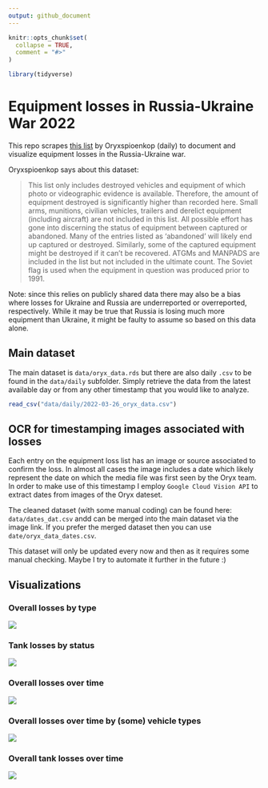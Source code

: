 ```yaml
---
output: github_document
---
```


<!-- README.md is generated from README.Rmd. Please edit that file -->

```r
knitr::opts_chunk$set(
  collapse = TRUE,
  comment = "#>"
)

library(tidyverse)
```

# Equipment losses in Russia-Ukraine War 2022

This repo scrapes [this list](https://www.oryxspioenkop.com/2022/02/attack-on-europe-documenting-equipment.html) by Oryxspioenkop (daily) to document and visualize equipment losses in the Russia-Ukraine war.

Oryxspioenkop says about this dataset:

> This list only includes destroyed vehicles and equipment of which photo or videographic evidence is available. Therefore, the amount of equipment destroyed is significantly higher than recorded here. Small arms, munitions, civilian vehicles, trailers and derelict equipment (including aircraft) are not included in this list. All possible effort has gone into discerning the status of equipment between captured or abandoned. Many of the entries listed as 'abandoned' will likely end up captured or destroyed. Similarly, some of the captured equipment might be destroyed if it can't be recovered. ATGMs and MANPADS are included in the list but not included in the ultimate count. The Soviet flag is used when the equipment in question was produced prior to 1991.

Note: since this relies on publicly shared data there may also be a bias where losses for Ukraine and Russia are underreported or overreported, respectively. While it may be true that Russia is losing much more equipment than Ukraine, it might be faulty to assume so based on this data alone.

## Main dataset

The main dataset is `data/oryx_data.rds` but there are also daily `.csv` to be found in the `data/daily` subfolder. Simply retrieve the data from the latest available day or from any other timestamp that you would like to analyze.

```r
read_csv("data/daily/2022-03-26_oryx_data.csv")
```

## OCR for timestamping images associated with losses

Each entry on the equipment loss list has an image or source associated to confirm the loss. In almost all cases the image includes a date which likely represent the date on which the media file was first seen by the Oryx team. In order to make use of this timestamp I employ `Google Cloud Vision API` to extract dates from images of the Oryx dateset.

The cleaned dataset (with some manual coding) can be found here: `data/dates_dat.csv` andd can be merged into the main dataset via the image link. If you prefer the merged dataset then you can use `date/oryx_data_dates.csv`.

This dataset will only be updated every now and then as it requires some manual checking. Maybe I try to automate it further in the future :)


## Visualizations

### Overall losses by type

![](img/overall_losses.png)

### Tank losses by status

![](img/tank_losses.png)

### Overall losses over time

![](img/overall_losses_time.png)

### Overall losses over time by (some) vehicle types

![](img/vehicle_losses_time.png)

### Overall tank losses over time

![](img/tank_losses_time.png)

